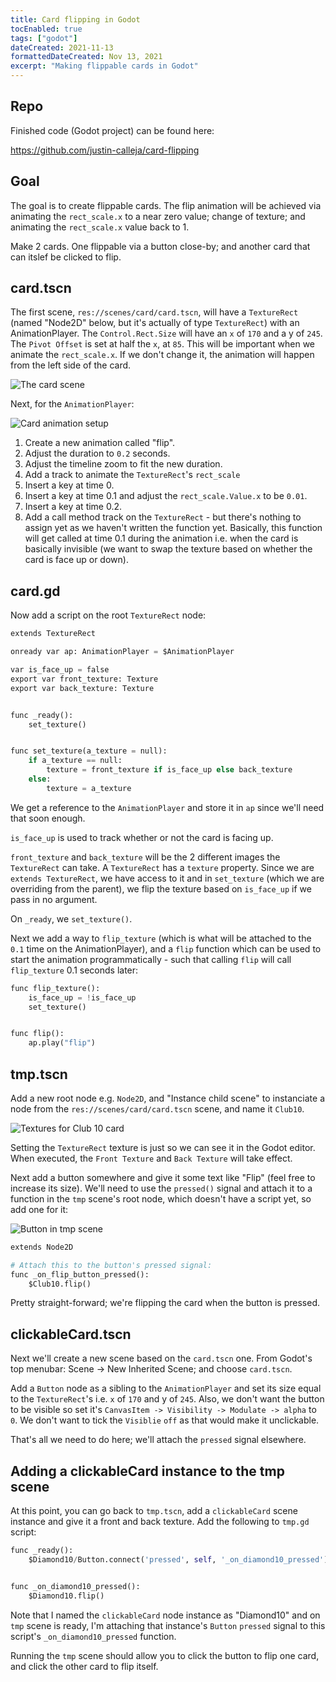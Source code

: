 ```yaml
---
title: Card flipping in Godot
tocEnabled: true
tags: ["godot"]
dateCreated: 2021-11-13
formattedDateCreated: Nov 13, 2021
excerpt: "Making flippable cards in Godot"
---
```


## Repo

Finished code (Godot project) can be found here:

https://github.com/justin-calleja/card-flipping

## Goal

The goal is to create flippable cards. The flip animation will be achieved via animating the `rect_scale.x` to a near zero value; change of texture; and animating the `rect_scale.x` value back to 1.

Make 2 cards. One flippable via a button close-by; and another card that can itslef be clicked to flip.

## card.tscn

The first scene, `res://scenes/card/card.tscn`, will have a `TextureRect` (named "Node2D" below, but it's actually of type `TextureRect`) with an AnimationPlayer. The `Control.Rect.Size` will have an `x` of `170` and a y of `245`. The `Pivot Offset` is set at half the `x`, at `85`. This will be important when we animate the `rect_scale.x`. If we don't change it, the animation will happen from the left side of the card.

![The card scene](res/card-scene.png)

Next, for the `AnimationPlayer`:

![Card animation setup](res/card-animation-setup.png)

1. Create a new animation called "flip".
1. Adjust the duration to `0.2` seconds.
1. Adjust the timeline zoom to fit the new duration.
1. Add a track to animate the `TextureRect`'s `rect_scale`
1. Insert a key at time 0.
1. Insert a key at time 0.1 and adjust the `rect_scale.Value.x` to be `0.01`.
1. Insert a key at time 0.2.
1. Add a call method track on the `TextureRect` - but there's nothing to assign yet as we haven't written the function yet. Basically, this function will get called at time 0.1 during the animation i.e. when the card is basically invisible (we want to swap the texture based on whether the card is face up or down).

## card.gd

Now add a script on the root `TextureRect` node:

```py
extends TextureRect

onready var ap: AnimationPlayer = $AnimationPlayer

var is_face_up = false
export var front_texture: Texture
export var back_texture: Texture


func _ready():
	set_texture()


func set_texture(a_texture = null):
	if a_texture == null:
		texture = front_texture if is_face_up else back_texture
	else:
		texture = a_texture
```

We get a reference to the `AnimationPlayer` and store it in `ap` since we'll need that soon enough.

`is_face_up` is used to track whether or not the card is facing up.

`front_texture` and `back_texture` will be the 2 different images the `TextureRect` can take. A `TextureRect` has a `texture` property. Since we are `extends TextureRect`, we have access to it and in `set_texture` (which we are overriding from the parent), we flip the texture based on `is_face_up` if we pass in no argument.

On `_ready`, we `set_texture()`.

Next we add a way to `flip_texture` (which is what will be attached to the `0.1` time on the AnimationPlayer), and a `flip` function which can be used to start the animation programmatically - such that calling `flip` will call `flip_texture` 0.1 seconds later:

```py
func flip_texture():
	is_face_up = !is_face_up
	set_texture()


func flip():
	ap.play("flip")
```

## tmp.tscn

Add a new root node e.g. `Node2D`, and "Instance child scene" to instanciate a node from the `res://scenes/card/card.tscn` scene, and name it `Club10`.

![Textures for Club 10 card](res/club10-textures.png)

Setting the `TextureRect` texture is just so we can see it in the Godot editor. When executed, the `Front Texture` and `Back Texture` will take effect.

Next add a button somewhere and give it some text like "Flip" (feel free to increase its size). We'll need to use the `pressed()` signal and attach it to a function in the `tmp` scene's root node, which doesn't have a script yet, so add one for it:

![Button in tmp scene](res/button-in-tmp-scene.png)

```py
extends Node2D

# Attach this to the button's pressed signal:
func _on_flip_button_pressed():
	$Club10.flip()
```

Pretty straight-forward; we're flipping the card when the button is pressed.

## clickableCard.tscn

Next we'll create a new scene based on the `card.tscn` one. From Godot's top menubar: Scene -> New Inherited Scene; and choose `card.tscn`.

Add a `Button` node as a sibling to the `AnimationPlayer` and set its size equal to the `TextureRect`'s i.e. `x` of `170` and y of `245`. Also, we don't want the button to be visible so set it's `CanvasItem -> Visibility -> Modulate -> alpha` to `0`. We don't want to tick the `Visiblie` `off` as that would make it unclickable.

That's all we need to do here; we'll attach the `pressed` signal elsewhere.

## Adding a clickableCard instance to the tmp scene

At this point, you can go back to `tmp.tscn`, add a `clickableCard` scene instance and give it a front and back texture. Add the following to `tmp.gd` script:

```py
func _ready():
	$Diamond10/Button.connect('pressed', self, '_on_diamond10_pressed')


func _on_diamond10_pressed():
	$Diamond10.flip()
```

Note that I named the `clickableCard` node instance as "Diamond10" and on `tmp` scene is ready, I'm attaching that instance's `Button` `pressed` signal to this script's `_on_diamond10_pressed` function.

Running the `tmp` scene should allow you to click the button to flip one card, and click the other card to flip itself.
